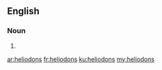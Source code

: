 ==English==

===Noun===
{{head|en|plural}}

# {{plural of|heliodon|lang=en}}

[[ar:heliodons]]
[[fr:heliodons]]
[[ku:heliodons]]
[[my:heliodons]]